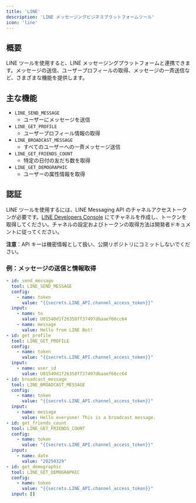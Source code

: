 ```yaml
---
title: 'LINE'
description: 'LINE メッセージングビジネスプラットフォームツール'
icon: 'line'
---
```


## 概要
LINE ツールを使用すると、LINE メッセージングプラットフォームと連携できます。メッセージの送信、ユーザープロフィールの取得、メッセージの一斉送信など、さまざまな機能を提供します。

## 主な機能
- `LINE_SEND_MESSAGE`
  - ユーザーにメッセージを送信
- `LINE_GET_PROFILE`
  - ユーザープロフィール情報の取得
- `LINE_BROADCAST_MESSAGE`
  - すべてのユーザーへの一斉メッセージ送信
- `LINE_GET_FRIENDS_COUNT`
  - 特定の日付の友だち数を取得
- `LINE_GET_DEMOGRAPHIC`
  - ユーザーの属性情報を取得

## 認証

LINE ツールを使用するには、LINE Messaging API のチャネルアクセストークンが必要です。[LINE Developers Console](https://developers.line.biz/console) にてチャネルを作成し、トークンを取得してください。チャネルの設定およびトークンの取得方法は開発者ドキュメントに従ってください。

**注意**：API キーは機密情報として扱い、公開リポジトリにコミットしないでください。

### 例：メッセージの送信と情報取得
```yaml
- id: send_message
  tool: LINE_SEND_MESSAGE
  config:
    - name: token
      value: "{{secrets.LINE_API.channel_access_token}}"
  input:
    - name: to
      value: U01540d1f26358ff37497dbaaef66cc64
    - name: message
      value: Hello from LINE Bot!
- id: get_profile
  tool: LINE_GET_PROFILE
  config:
    - name: token
      value: "{{secrets.LINE_API.channel_access_token}}"
  input:
    - name: user_id
      value: U01540d1f26358ff37497dbaaef66cc64
- id: broadcast_message
  tool: LINE_BROADCAST_MESSAGE
  config:
    - name: token
      value: "{{secrets.LINE_API.channel_access_token}}"
  input:
    - name: message
      value: Hello everyone! This is a broadcast message.
- id: get_friends_count
  tool: LINE_GET_FRIENDS_COUNT
  config:
    - name: token
      value: "{{secrets.LINE_API.channel_access_token}}"
  input:
    - name: date
      value: "20250329"
- id: get_demographic
  tool: LINE_GET_DEMOGRAPHIC
  config:
    - name: token
      value: "{{secrets.LINE_API.channel_access_token}}"
  input: []
```
